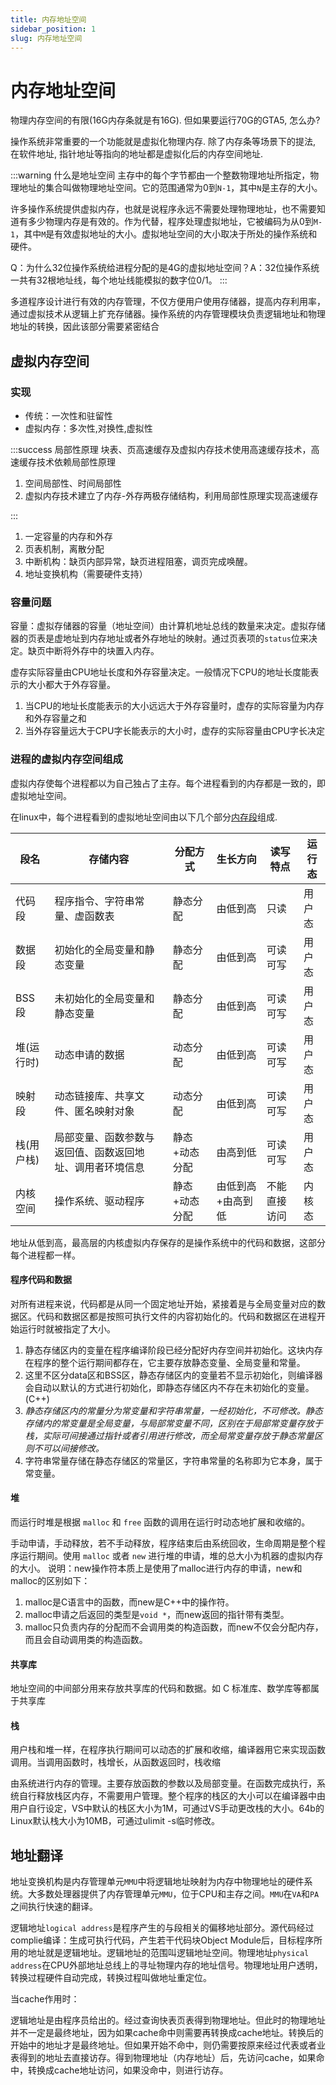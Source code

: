 ```yaml
---
title: 内存地址空间
sidebar_position: 1
slug: 内存地址空间
---
```


# 内存地址空间

物理内存空间的有限(16G内存条就是有16G). 但如果要运行70G的GTA5, 怎么办?

操作系统非常重要的一个功能就是虚拟化物理内存. 除了内存条等场景下的提法, 在软件地址, 指针地址等指向的地址都是虚拟化后的内存空间地址.

:::warning 什么是地址空间
主存中的每个字节都由一个整数物理地址所指定，物理地址的集合叫做物理地址空间。它的范围通常为0到`N-1`，其中`N`是主存的大小。

许多操作系统提供虚拟内存，也就是说程序永远不需要处理物理地址，也不需要知道有多少物理内存是有效的。作为代替，程序处理虚拟地址，它被编码为从0到`M-1`，其中`M`是有效虚拟地址的大小。虚拟地址空间的大小取决于所处的操作系统和硬件。

Q：为什么32位操作系统给进程分配的是4G的虚拟地址空间？A：32位操作系统一共有32根地址线，每个地址线能模拟的数字位0/1。
:::

多道程序设计进行有效的内存管理，不仅方便用户使用存储器，提高内存利用率，通过虚拟技术从逻辑上扩充存储器。操作系统的内存管理模块负责逻辑地址和物理地址的转换，因此该部分需要紧密结合

## 虚拟内存空间

### 实现

- 传统：一次性和驻留性
- 虚拟内存：多次性,对换性,虚拟性

:::success 局部性原理
块表、页高速缓存及虚拟内存技术使用高速缓存技术，高速缓存技术依赖局部性原理

1. 空间局部性、时间局部性
2. 虚拟内存技术建立了内存-外存两极存储结构，利用局部性原理实现高速缓存

:::

1. 一定容量的内存和外存
2. 页表机制，离散分配
3. 中断机构：缺页内部异常，缺页进程阻塞，调页完成唤醒。
4. 地址变换机构（需要硬件支持）

### 容量问题

容量：虚拟存储器的容量（地址空间）由计算机地址总线的数量来决定。虚拟存储器的页表是虚地址到内存地址或者外存地址的映射。通过页表项的`status`位来决定。缺页中断将外存中的块置入内存。

虚存实际容量由CPU地址长度和外存容量决定。一般情况下CPU的地址长度能表示的大小都大于外存容量。

1. 当CPU的地址长度能表示的大小远远大于外存容量时，虚存的实际容量为内存和外存容量之和
2. 当外存容量远大于CPU字长能表示的大小时，虚存的实际容量由CPU字长决定

### 进程的虚拟内存空间组成

虚拟内存使每个进程都以为自己独占了主存。每个进程看到的内存都是一致的，即虚拟地址空间。

在linux中，每个进程看到的虚拟地址空间由以下几个部分[内存段](https://blog.csdn.net/rushberry/article/details/115365554)组成.

| 段名       | 存储内容                                                 | 分配方式      | 生长方向          | 读写特点     | 运行态 |
| ---------- | -------------------------------------------------------- | ------------- | ----------------- | ------------ | ------ |
| 代码段     | 程序指令、字符串常量、虚函数表                           | 静态分配      | 由低到高          | 只读         | 用户态 |
| 数据段     | 初始化的全局变量和静态变量                               | 静态分配      | 由低到高          | 可读可写     | 用户态 |
| BSS段      | 未初始化的全局变量和静态变量                             | 静态分配      | 由低到高          | 可读可写     | 用户态 |
| 堆(运行时) | 动态申请的数据                                           | 动态分配      | 由低到高          | 可读可写     | 用户态 |
| 映射段     | 动态链接库、共享文件、匿名映射对象                       | 动态分配      | 由低到高          | 可读可写     | 用户态 |
| 栈(用户栈) | 局部变量、函数参数与返回值、函数返回地址、调用者环境信息 | 静态+动态分配 | 由高到低          | 可读可写     | 用户态 |
| 内核空间   | 操作系统、驱动程序                                       | 静态+动态分配 | 由低到高+由高到低 | 不能直接访问 | 内核态 |

地址从低到高，最高层的内核虚拟内存保存的是操作系统中的代码和数据，这部分每个进程都一样。

#### 程序代码和数据

对所有进程来说，代码都是从同一个固定地址开始，紧接着是与全局变量对应的数据区。代码和数据区都是按照可执行文件的内容初始化的。代码和数据区在进程开始运行时就被指定了大小。

1. 静态存储区内的变量在程序编译阶段已经分配好内存空间并初始化。这块内存在程序的整个运行期间都存在，它主要存放静态变量、全局变量和常量。
2. 这里不区分data区和BSS区，静态存储区内的变量若不显示初始化，则编译器会自动以默认的方式进行初始化，即静态存储区内不存在未初始化的变量。(C++)
3. _静态存储区内的常量分为常变量和字符串常量，一经初始化，不可修改。静态存储内的常变量是全局变量，与局部常变量不同，区别在于局部常变量存放于栈，实际可间接通过指针或者引用进行修改，而全局常变量存放于静态常量区则不可以间接修改。_
4. 字符串常量存储在静态存储区的常量区，字符串常量的名称即为它本身，属于常变量。

#### 堆

而运行时堆是根据 `malloc` 和 `free` 函数的调用在运行时动态地扩展和收缩的。

手动申请，手动释放，若不手动释放，程序结束后由系统回收，生命周期是整个程序运行期间。使用 `malloc` 或者 `new` 进行堆的申请，堆的总大小为机器的虚拟内存的大小。
说明：new操作符本质上是使用了malloc进行内存的申请，new和malloc的区别如下：
1. malloc是C语言中的函数，而new是C++中的操作符。
2. malloc申请之后返回的类型是`void *`，而new返回的指针带有类型。
3. malloc只负责内存的分配而不会调用类的构造函数，而new不仅会分配内存，而且会自动调用类的构造函数。

#### 共享库

地址空间的中间部分用来存放共享库的代码和数据。如 C 标准库、数学库等都属于共享库

#### 栈

用户栈和堆一样，在程序执行期间可以动态的扩展和收缩，编译器用它来实现函数调用。当调用函数时，栈增长，从函数返回时，栈收缩

由系统进行内存的管理。主要存放函数的参数以及局部变量。在函数完成执行，系统自行释放栈区内存，不需要用户管理。整个程序的栈区的大小可以在编译器中由用户自行设定，VS中默认的栈区大小为1M，可通过VS手动更改栈的大小。64b的Linux默认栈大小为10MB，可通过ulimit -s临时修改。

## 地址翻译

地址变换机构是内存管理单元`MMU`中将逻辑地址映射为内存中物理地址的硬件系统。大多数处理器提供了内存管理单元`MMU`，位于CPU和主存之间。`MMU`在`VA`和`PA`之间执行快速的翻译。

逻辑地址`logical address`是程序产生的与段相关的偏移地址部分。源代码经过complie编译：生成可执行代码，产生若干代码块Object Module后，目标程序所用的地址就是逻辑地址。逻辑地址的范围叫逻辑地址空间。物理地址`physical address`在CPU外部地址总线上的寻址物理内存的地址信号。物理地址用户透明，转换过程硬件自动完成，转换过程叫做地址重定位。

当cache作用时：

逻辑地址是由程序员给出的。经过查询快表页表得到物理地址。但此时的物理地址并不一定是最终地址，因为如果cache命中则需要再转换成cache地址。转换后的开始中的地址才是最终地址。但如果开始不命中，则仍需要按原来经过代表或者业表得到的地址去直接访存。得到物理地址（内存地址）后，先访问cache，如果命中，转换成cache地址访问，如果没命中，则进行访存。
